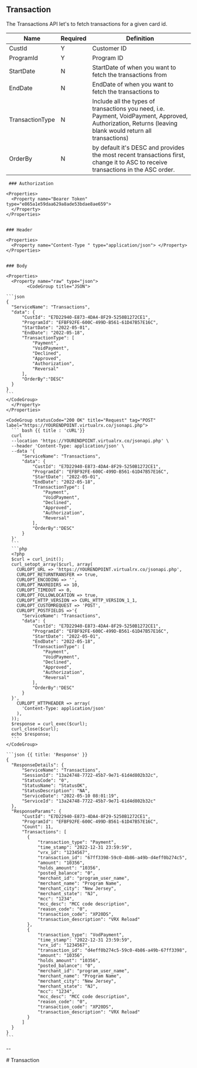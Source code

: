## Transaction
The Transactions API let's to fetch transactions for a given card id.

<div>

| Name           |Required | Definition                                                                                          |
|----------------|----------|-----------------------------------------------------------------------------------------------------|
| CustId         | Y        | Customer ID                                                                                         |
| ProgramId      | Y        | Program ID                                                                                          |
| StartDate      | N        | StartDate of when you want to fetch the transactions from                                           |
| EndDate        | N        | EndDate of when you want to fetch the transactions to                                               |
| TransactionType | N        | Include all the types of transactions you need, i.e. Payment, VoidPayment, Approved, Authorization, Returns (leaving blank would return all transactions) |
| OrderBy        | N        | by default it's DESC and provides the most recent transactions first, change it to ASC to receive transactions in the ASC order.                            |


</div>

<Row>
  <Col>

     ### Authorization

    <Properties>
      <Property name="Bearer Token" type="e865a1e59daa629a8ade53bdae8ae659">
      </Property>
    </Properties>


    ### Header

    <Properties>
      <Property name="Content-Type " type="application/json"> </Property>
    </Properties>

    
    ### Body

    <Properties>
      <Property name="raw" type="json">
            <CodeGroup title="JSON">

    ```json
    {
      "ServiceName": "Transactions",
      "data": {
          "CustId": "E7D22940-E873-4DA4-8F29-5250B1272CE1",
          "ProgramId": "EFBF92FE-600C-499D-B561-61D47B57E16C",
          "StartDate": "2022-05-01",
          "EndDate": "2022-05-18",
          "TransactionType": [
              "Payment",
              "VoidPayment",
              "Declined",
              "Approved",
              "Authorization",
              "Reversal"
          ],
          "OrderBy":"DESC"
      }
    }
    ```
    </CodeGroup>
      </Property>
    </Properties>

  </Col>
  <Col sticky>

    <CodeGroup statusCode="200 OK" title="Request" tag="POST"  label="https://YOURENDPOINT.virtualrx.co/jsonapi.php">
      ``` bash {{ title : 'cURL'}}
      curl
      --location 'https://YOURENDPOINT.virtualrx.co/jsonapi.php' \
      --header 'Content-Type: application/json' \
      --data '{
          "ServiceName": "Transactions",
          "data": {
              "CustId": "E7D22940-E873-4DA4-8F29-5250B1272CE1",
              "ProgramId": "EFBF92FE-600C-499D-B561-61D47B57E16C",
              "StartDate": "2022-05-01",
              "EndDate": "2022-05-18",
              "TransactionType": [
                  "Payment",
                  "VoidPayment",
                  "Declined",
                  "Approved",
                  "Authorization",
                  "Reversal"
              ],
              "OrderBy":"DESC"
          }
      }'
      ```
      ```php
      <?php
      $curl = curl_init();
      curl_setopt_array($curl, array(
        CURLOPT_URL => 'https://YOURENDPOINT.virtualrx.co/jsonapi.php',
        CURLOPT_RETURNTRANSFER => true,
        CURLOPT_ENCODING => '',
        CURLOPT_MAXREDIRS => 10,
        CURLOPT_TIMEOUT => 0,
        CURLOPT_FOLLOWLOCATION => true,
        CURLOPT_HTTP_VERSION => CURL_HTTP_VERSION_1_1,
        CURLOPT_CUSTOMREQUEST => 'POST',
        CURLOPT_POSTFIELDS =>'{
          "ServiceName": "Transactions",
          "data": {
              "CustId": "E7D22940-E873-4DA4-8F29-5250B1272CE1",
              "ProgramId": "EFBF92FE-600C-499D-B561-61D47B57E16C",
              "StartDate": "2022-05-01",
              "EndDate": "2022-05-18",
              "TransactionType": [
                  "Payment",
                  "VoidPayment",
                  "Declined",
                  "Approved",
                  "Authorization",
                  "Reversal"
              ],
              "OrderBy":"DESC"
          }
      }',
        CURLOPT_HTTPHEADER => array(
          'Content-Type: application/json'
        ),
      ));
      $response = curl_exec($curl);
      curl_close($curl);
      echo $response;
      ```
    </CodeGroup>

    ```json {{ title: 'Response' }}
    {
      "ResponseDetails": {
          "ServiceName": "Transactions",
          "SessionId": "13a24748-7722-45b7-9e71-61d4d802b32c",
          "StatusCode": "0",
          "StatusName": "StatusOK",
          "StatusDescription": "NA",
          "ServiceDate": "2022-05-10 08:01:19",
          "ServiceId": "13a24748-7722-45b7-9e71-61d4d802b32c"
      },
      "ResponseParams": {
          "CustId": "E7D22940-E873-4DA4-8F29-5250B1272CE1",
          "ProgramId": "EFBF92FE-600C-499D-B561-61D47B57E16C",
          "Count": 11,
          "Transactions": [
            {
                "transaction_type": "Payment",
                "time_stamp": "2022-12-31 23:59:59",
                "vrx_id": "1234567",
                "transaction_id": "67ff3398-59c0-4b86-a49b-d4eff0b274c5",
                "amount": "10356",
                "holds_amount": "10356",
                "posted_balance": "0",
                "merchant_id": "program_user_name",
                "merchant_name": "Program Name",
                "merchant_city": "New Jersey",
                "merchant_state": "NJ",
                "mcc": "1234",
                "mcc_desc": "MCC code description",
                "reason_code": "0",
                "transaction_code": "XP20DS",
                "transaction_description": "VRX Reload"
            },
            {
                "transaction_type": "VodPayment",
                "time_stamp": "2022-12-31 23:59:59",
                "vrx_id": "1234567",
                "transaction_id": "d4eff0b274c5-59c0-4b86-a49b-67ff3398",
                "amount": "10356",
                "holds_amount": "10356",
                "posted_balance": "0",
                "merchant_id": "program_user_name",
                "merchant_name": "Program Name",
                "merchant_city": "New Jersey",
                "merchant_state": "NJ",
                "mcc": "1234",
                "mcc_desc": "MCC code description",
                "reason_code": "0",
                "transaction_code": "XP20DS",
                "transaction_description": "VRX Reload"
            }
          ]
      }
    }
    ```

  </Col>
</Row>

--
<div style={{display : 'none'}}>
# Transaction
</div>